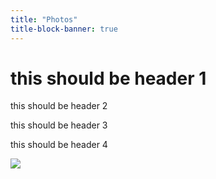 ```yaml
---
title: "Photos"
title-block-banner: true
---
```


<head>

<body>

<div>

<h1>this should be header 1</h1>

::: h2
this should be header 2
:::

::: h3
this should be header 3
:::

::: h4
this should be header 4
:::

</div>

</body>

</head>

![](photos/deletions.png)
